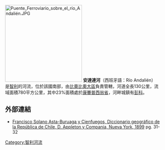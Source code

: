 [[File:Puente_Ferroviario_sobre_el_río_Andalién.JPG|250px]]
'''安達連河'''（西班牙語：Río Andalién）是[[智利|智利]]的河流，位於該國南部，由[[比奧比奧大區|比奧比奧大區]]負責管轄，河道全長130公里，流域面積780平方公里，其中23%面積處於[[康賽普西翁省_(智利)|康賽普西翁省]]，河畔城鎮有[[彭科_(智利)|彭科]]。

==外部連結==
* [http://books.google.com/books?id=CYYCAAAAYAAJ&pg=PA31&vq=Andali%C3%A9n&source=gbs_search_r&cad=0_1#PPA32,M1  Francisco Solano Asta-Buruaga y Cienfuegos, Diccionario geográfico de la República de Chile, D. Appleton y Compania, Nueva York, 1899]{{Wayback|url=http://books.google.com/books?id=CYYCAAAAYAAJ&pg=PA31&vq=Andali%C3%A9n&source=gbs_search_r&cad=0_1#PPA32,M1 |date=20140502005223 }} pg. 31-32

{{Chile-geo-stub}}
[[Category:智利河流|Category:智利河流]]